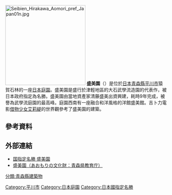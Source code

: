 [[File:Seibien_Hirakawa_Aomori_pref_Japan01n.jpg|250px]]
'''盛美園'''（{{lang-ja|せいびえん}}）是位於[[日本|日本]][[青森縣|青森縣]][[平川市|平川市]]猿賀石林的一座[[日本庭園|日本庭園]]。盛美園是盛行於津輕地區的大石武學流造園的代表作，被日本政府指定為名勝。盛美園由當地資產家清藤盛美出資興建，耗時9年完成，被譽為武學流庭園的最高峰。庭園西南有一座融合和洋風格的洋館盛美館。吉卜力電影[[借物少女艾莉緹|借物少女艾莉緹]]的世界觀參考了盛美園的建築。
== 參考資料 ==
{{reflist}}
== 外部連結 ==
* [https://web.archive.org/web/20170323214804/http://www.seibien.jp/index.html 国指定名勝 盛美園]
* [http://www.pref.aomori.lg.jp/bunka/education/kinen_meisyo_3_02.html 盛美園（あおもりの文化財：青森県教育庁）] {{Wayback|url=http://www.pref.aomori.lg.jp/bunka/education/kinen_meisyo_3_02.html |date=20191013002956 }}
{{DEFAULTSORT:Seibien}}
[[分類:青森縣建築物|分類:青森縣建築物]]
[[Category:平川市|Category:平川市]]
[[Category:日本庭園|Category:日本庭園]]
[[Category:日本國指定名勝|Category:日本國指定名勝]]